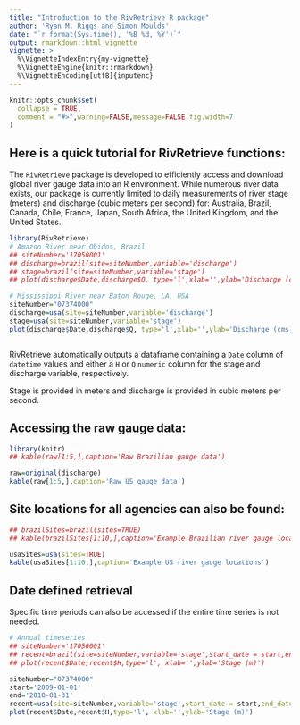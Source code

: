 ```yaml
---
title: "Introduction to the RivRetrieve R package"
author: 'Ryan M. Riggs and Simon Moulds'
date: "`r format(Sys.time(), '%B %d, %Y')`"
output: rmarkdown::html_vignette
vignette: >
  %\VignetteIndexEntry{my-vignette}
  %\VignetteEngine{knitr::rmarkdown}
  %\VignetteEncoding[utf8]{inputenc}
---
```


```r
knitr::opts_chunk$set(
  collapse = TRUE,
  comment = "#>",warning=FALSE,message=FALSE,fig.width=7
)
```

## Here is a quick tutorial for RivRetrieve functions:

The `RivRetrieve` package is developed to efficiently access and download global river gauge data into an R environment. While numerous river data exists, our package is currently limited to daily measurements of river stage (meters) and discharge (cubic meters per second) for: Australia, Brazil, Canada, Chile, France, Japan, South Africa, the United Kingdom, and the United States.

```r
library(RivRetrieve)
# Amazon River near Obidos, Brazil
## siteNumber='17050001'
## discharge=brazil(site=siteNumber,variable='discharge')
## stage=brazil(site=siteNumber,variable='stage')
## plot(discharge$Date,discharge$Q, type='l',xlab='',ylab='Discharge (cms)')

# Mississippi River near Baton Rouge, LA, USA
siteNumber="07374000"
discharge=usa(site=siteNumber,variable='discharge')
stage=usa(site=siteNumber,variable='stage')
plot(discharge$Date,discharge$Q, type='l',xlab='',ylab='Discharge (cms)')



```

RivRetrieve automatically outputs a dataframe containing a `Date` column of `datetime` values and either a `H` or `Q` `numeric` column for the stage and discharge variable, respectively.

Stage is provided in meters and discharge is provided in cubic meters per second.

## Accessing the raw gauge data:

```r
library(knitr)
## kable(raw[1:5,],caption='Raw Brazilian gauge data')

raw=original(discharge)
kable(raw[1:5,],caption='Raw US gauge data')
```

## Site locations for all agencies can also be found:

```r
## brazilSites=brazil(sites=TRUE)
## kable(brazilSites[1:10,],caption='Example Brazilian river gauge locations')

usaSites=usa(sites=TRUE)
kable(usaSites[1:10,],caption='Example US river gauge locations')
```

## Date defined retrieval

Specific time periods can also be accessed if the entire time series is not needed.

```r
# Annual timeseries
## siteNumber='17050001'
## recent=brazil(site=siteNumber,variable='stage',start_date = start,end_date = end)
## plot(recent$Date,recent$H,type='l', xlab='',ylab='Stage (m)')

siteNumber="07374000"
start='2009-01-01'
end='2010-01-31'
recent=usa(site=siteNumber,variable='stage',start_date = start,end_date = end)
plot(recent$Date,recent$H,type='l', xlab='',ylab='Stage (m)')
```
